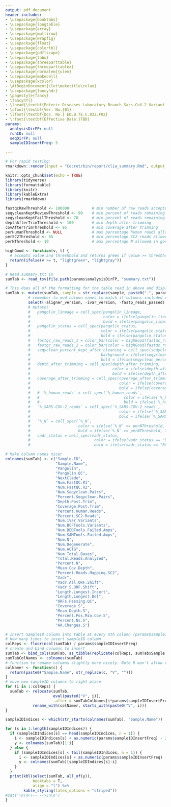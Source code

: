 ```yaml
---
output: pdf_document
header-includes:
- \usepackage{booktabs}
- \usepackage{longtable}
- \usepackage{array}
- \usepackage{multirow}
- \usepackage{wrapfig}
- \usepackage{float}
- \usepackage{colortbl}
- \usepackage{pdflscape}
- \usepackage{tabu}
- \usepackage{threeparttable}
- \usepackage{threeparttablex}
- \usepackage[normalem]{ulem}
- \usepackage{makecell}
- \usepackage{xcolor}
- \AtBeginDocument{\let\maketitle\relax}
- \usepackage{fancyhdr}
- \pagestyle{fancy}
- \fancyhf{}
- \lhead{\textbf{Enteric Diseases Laboratory Branch Sars-CoV-2 Variant Whole Genome Sequencing Run Summary}}
- \cfoot{\textbf{Ver. No.}01}
- \lfoot{\textbf{Doc. No.} EDLB.TE.C.032.F02}
- \rfoot{\textbf{Effective Date:}TBD}
params:
  analysisDirFP: null
  runID: null
  seqDirFP: null
  sampleIDInsertFreq: 5

---
```


```r
# For rapid testing:
rmarkdown::render(input = "Cecret/bin/report/clia_summary.Rmd", output_file = "clia_summary.pdf", output_format = "pdf_document", params = list(analysisDirFP = "../../../../testing", runID = "M3235-21-015", seqDirFP = "../../../../testing"))
```

```r
knitr::opts_chunk$set(echo = TRUE)
library(tidyverse)
library(formattable)
library(knitr)
library(kableExtra)
library(rmarkdown)
```

```r
fastqcRawThreshold <- 100000          # min number of raw reads accepted in fastqc_raw column
seqycleanKeptReviewThreshold <- 90    # min percent of reads remaining after seqyclean (pass/review)
seqycleanKeptFailThreshold <- 70      # min percent of reads remaining after seqyclean (review/fail)
depthAfterTrimThreshold <- 100        # min depth after trimming
covAfterTrimThreshold <- 95           # min coverage after trimming
perHumanThreshold <- NULL             # max percentage human reads allowed per sample (not in use)
perSC2Threshold <- 65                 # min percentage SC2 reads allowed per sample
perNThreshold <- 10                   # max percentage N allowed in genome
```

```r
highGood <- function(v, t) {
  # accepts value and threshhold and returns green if value >= threshhold and gray if not
  return(ifelse(v >= t, "lightgreen", "lightgray"))
}
```


```r
# Read summary.txt in
sumTab <- read_tsv(file.path(params$analysisDirFP, "summary.txt"))

# This does all of the formatting for the table read in above and displayed in the next code chunk. It contains a mix of dplyr, formattable, and kableExtra commands.
sumTab <- mutate(sumTab, sample = str_replace(sample, paste0("-", params$runID), "")) %>% 
          # remember to mod column names to match if columns included change
          select(-aligner_version, -ivar_version, -fastp_reads_passed) #%>%
          # mutate(
          #   pangolin_lineage = cell_spec(pangolin_lineage,
          #                                color = ifelse(pangolin_lineage == "None", "red", "black"),
          #                                bold = ifelse(pangolin_lineage == "None", T, F)),
          #   pangolin_status = cell_spec(pangolin_status,
          #                               color = ifelse(pangolin_status == "passed_qc", "black", "red"),
          #                               bold = ifelse(pangolin_status == "passed_qc", F, T)),
          #   fastqc_raw_reads_1 = color_bar(color = highGood(fastqc_raw_reads_1, fastqcRawThreshold))(fastqc_raw_reads_1),
          #   fastqc_raw_reads_2 = color_bar(color = highGood(fastqc_raw_reads_2, fastqcRawThreshold))(fastqc_raw_reads_2),
          #   seqyclean_percent_kept_after_cleaning = cell_spec(seqyclean_percent_kept_after_cleaning,
          #                               background = ifelse(seqyclean_percent_kept_after_cleaning < seqycleanKeptFailThreshold, "red", ifelse(seqyclean_percent_kept_after_cleaning < seqycleanKeptReviewThreshold, "yellow", "white")),
          #                               bold = ifelse(seqyclean_percent_kept_after_cleaning < seqycleanKeptFailThreshold, T, ifelse(seqyclean_percent_kept_after_cleaning < seqycleanKeptReviewThreshold, T, F))),
          #   depth_after_trimming = cell_spec(depth_after_trimming,
          #                                    color = ifelse(depth_after_trimming >= depthAfterTrimThreshold, "black", "red"),
          #                                    bold = ifelse(depth_after_trimming >= depthAfterTrimThreshold, F, T)),
          #   coverage_after_trimming = cell_spec(coverage_after_trimming,
          #                                       color = ifelse(coverage_after_trimming >= covAfterTrimThreshold, "black", "red"),
          #                                       bold = ifelse(coverage_after_trimming >= covAfterTrimThreshold, F, T)),
          #   # `%_human_reads` = cell_spec(`%_human_reads`,
          #   #                                     color = ifelse(`%_human_reads` < perHumanThreshold, "black", "red"),
          #   #                                     bold = ifelse(`%_human_reads` < perHumanThreshold, F, T)),
          #   `%_SARS-COV-2_reads` = cell_spec(`%_SARS-COV-2_reads`,
          #                                       color = ifelse(`%_SARS-COV-2_reads` >= perSC2Threshold, "black", "red"),
          #                                       bold = ifelse(`%_SARS-COV-2_reads` >= perSC2Threshold, F, T)),
          #   `%_N` = cell_spec(`%_N`,
          #                     color = ifelse(`%_N` >= perNThreshold, "red", "black"),
          #                     bold = ifelse(`%_N` >= perNThreshold, T, F)),
          #   vadr_status = cell_spec(vadr_status,
          #                            color = ifelse(vadr_status == "PASS", "black", "red"),
          #                            bold = ifelse(vadr_status == "PASS", F, T)))

# Make column names nicer
colnames(sumTab) <- c("Sample.ID", 
                      "Sample.Name", 
                      "Pangolin", 
                      "Pangolin.QC", 
                      "NextClade", 
                      "Num.FastQC.R1", 
                      "Num.FastQC.R2", 
                      "Num.Seqyclean.Pairs", 
                      "Percent.Seqyclean.Pairs", 
                      "Depth.Post.Trim", 
                      "Coverage.Post.Trim", 
                      "Percent.Human.Reads", 
                      "Percent.SC2.Reads", 
                      "Num.iVar.Variants", 
                      "Num.BCFTools.Variants", 
                      "Num.BEDTools.Failed.Amps", 
                      "Num.SAMTools.Failed.Amps", 
                      "Num.N", 
                      "Num.Degenerate", 
                      "Num.ACTG", 
                      "Num.Total.Bases", 
                      "Total.Reads.Analyzed", 
                      "Percent.N", 
                      "Mean.Cov.Depth", 
                      "Percent.Reads.Mapping.SC2", 
                      "Vadr", 
                      "Vadr.All.ORF.Shift",
                      "Vadr.S.ORF.Shift", 
                      "Length.Longest.Insert", 
                      "Length.Longest.Del",
                      "ORFs.Passing.QC",
                      "Coverage.S",
                      "Mean.Depth.S",
                      "Percent.Pos.Min.Cov.S",
                      "Percent.Ns.S",
                      "AA.Changes.S")

# Insert SampleID column into table at every nth column (params$sampleIDInsertFreq) position
# how many times to insert sampleID column
colReps <- floor(ncol(sumTab) / params$sampleIDInsertFreq) 
# create and bind columns to insert
sumTab <- bind_cols(sumTab, as_tibble(replicate(colReps, sumTab$Sample.Name))) 
sumTabColNames <- colnames(sumTab)
# function to rename columns slightly more nicely. Note R won't allow redundant column names.
colNamer <- function(c) {
  return(paste0("Sample.Name", str_replace(c, "V", "")))
}
# move new sampleID columns to right place
for (i in 1:colReps) {
  sumTab <- relocate(sumTab, 
                     eval(paste0("V", i)), 
                     .after = sumTabColNames[i*params$sampleIDInsertFreq]) %>%
            rename_with(colNamer, starts_with(paste0("V", i)))
}
```

```r
sampleIDIndices <- which(str_starts(colnames(sumTab), "Sample.Name"))

for (s in 1:length(sampleIDIndices)) {
  if (sampleIDIndices[s] == head(sampleIDIndices, n = 1)) {
    i <- sampleIDIndices[s] + as.numeric(params$sampleIDInsertFreq) - 2
    y <- colnames(sumTab)[1:i]
  } else {
    if (sampleIDIndices[s] < tail(sampleIDIndices, n = 1)) {
      i <- sampleIDIndices[s] + as.numeric(params$sampleIDInsertFreq) - 1
      y <- colnames(sumTab)[sampleIDIndices[s]:i]
    }
  }
  print(kbl(select(sumTab, all_of(y)),
            booktabs = T,
            align = "l") %>%
        kable_styling(latex_options = "striped"))
#cat('\n\n<!-- -->\n\n')
}
```
